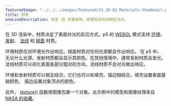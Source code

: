 ---
featuredImage: "../../../images/featured/11_3D-02_Materials-thumbnail.png"
title: 材质
oneLineDescription: 改变 3D 对象颜色、纹理及对光的响应方式。
---

在 3D 渲染中，材质决定了表面对光的反应方式。p5 的 
<a href="https://p5js.org/reference/#/p5/WEBGL" target="_blank">WEBGL</a> 
模式支持 
<a href="https://p5js.org/reference/#/p5/ambientMaterial" target="_blank">环境</a>、
<a href="https://p5js.org/reference/#/p5/emissiveMaterial" target="_blank">发射</a>、
<a href="https://p5js.org/reference/#/p5/normalMaterial" target="_blank">法线</a> 和 
<a href="https://p5js.org/reference/#/p5/specularMaterial" target="_blank">镜面</a> 
材质。

环境材质仅对环境光作出响应。镜面材质对任何光源都会作出响应。
在 p5 中，无论什么光源，发射材质都会显示其颜色。在其他情境中，通常发射材质会发光。
法线材质可以视化表面各部分面对的方向。法线材质不会对光做出响应。

环境和发射材质可以相互结合。它们也可以和填充、描边相结合。填充设置表面基础颜色，
描边设置对象顶点的颜色。

此外，
<a href="https://p5js.org/reference/#/p5/texture" target="_blank">texture()</a> 
函数用图像包裹一个对象。此示例中的模型和图像纹理来自 <a href="https://nasa3d.arc.nasa.gov" target="_blank">NASA 的收藏</a>。
